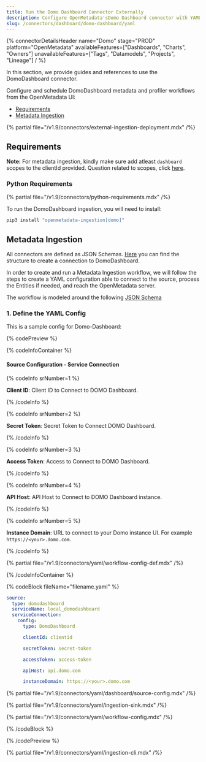```yaml
---
title: Run the Domo Dashboard Connector Externally
description: Configure OpenMetadata'sDomo Dashboard connector with YAML - step-by-step setup guide, authentication options, and configuration examples.
slug: /connectors/dashboard/domo-dashboard/yaml
---
```



{% connectorDetailsHeader
  name="Domo"
  stage="PROD"
  platform="OpenMetadata"
  availableFeatures=["Dashboards", "Charts", "Owners"]
  unavailableFeatures=["Tags", "Datamodels", "Projects", "Lineage"]
/ %}

In this section, we provide guides and references to use the DomoDashboard connector.

Configure and schedule DomoDashboard metadata and profiler workflows from the OpenMetadata UI:

- [Requirements](#requirements)
- [Metadata Ingestion](#metadata-ingestion)

{% partial file="/v1.9/connectors/external-ingestion-deployment.mdx" /%}

## Requirements

**Note:** For metadata ingestion, kindly make sure add atleast `dashboard` scopes to the clientId provided.
Question related to scopes, click [here](https://developer.domo.com/portal/1845fc11bbe5d-api-authentication).

### Python Requirements

{% partial file="/v1.9/connectors/python-requirements.mdx" /%}

To run the DomoDashboard ingestion, you will need to install:

```bash
pip3 install "openmetadata-ingestion[domo]"
```

## Metadata Ingestion

All connectors are defined as JSON Schemas. 
[Here](https://github.com/open-metadata/OpenMetadata/blob/main/openmetadata-spec/src/main/resources/json/schema/entity/services/connections/dashboard/lookerConnection.json)
you can find the structure to create a connection to DomoDashboard.

In order to create and run a Metadata Ingestion workflow, we will follow
the steps to create a YAML configuration able to connect to the source,
process the Entities if needed, and reach the OpenMetadata server.

The workflow is modeled around the following
[JSON Schema](https://github.com/open-metadata/OpenMetadata/blob/main/openmetadata-spec/src/main/resources/json/schema/metadataIngestion/workflow.json)

### 1. Define the YAML Config

This is a sample config for Domo-Dashboard:

{% codePreview %}

{% codeInfoContainer %}

#### Source Configuration - Service Connection

{% codeInfo srNumber=1 %}

**Client ID**: Client ID to Connect to DOMO Dashboard.

{% /codeInfo %}

{% codeInfo srNumber=2 %}

**Secret Token**: Secret Token to Connect DOMO Dashboard.

{% /codeInfo %}

{% codeInfo srNumber=3 %}

**Access Token**: Access to Connect to DOMO Dashboard.

{% /codeInfo %}

{% codeInfo srNumber=4 %}

**API Host**:  API Host to Connect to DOMO Dashboard instance.

{% /codeInfo %}

{% codeInfo srNumber=5 %}

**Instance Domain**: URL to connect to your Domo instance UI. For example `https://<your>.domo.com`.

{% /codeInfo %}

<SourceConfigDef />

<IngestionSinkDef />

{% partial file="/v1.9/connectors/yaml/workflow-config-def.mdx" /%}

{% /codeInfoContainer %}

{% codeBlock fileName="filename.yaml" %}

```yaml {% isCodeBlock=true %}
source:
  type: domodashboard
  serviceName: local_domodashboard
  serviceConnection:
    config:
      type: DomoDashboard
```
```yaml {% srNumber=1 %}
      clientId: clientid
```
```yaml {% srNumber=2 %}
      secretToken: secret-token
```
```yaml {% srNumber=3 %}
      accessToken: access-token
```
```yaml {% srNumber=4 %}
      apiHost: api.domo.com
```
```yaml {% srNumber=5 %}
      instanceDomain: https://<your>.domo.com
```

{% partial file="/v1.9/connectors/yaml/dashboard/source-config.mdx" /%}

{% partial file="/v1.9/connectors/yaml/ingestion-sink.mdx" /%}

{% partial file="/v1.9/connectors/yaml/workflow-config.mdx" /%}

{% /codeBlock %}

{% /codePreview %}

{% partial file="/v1.9/connectors/yaml/ingestion-cli.mdx" /%}
